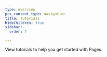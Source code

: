 ```yaml
---
type: overview
pcx_content_type: navigation
title: Tutorials
hideChildren: true
sidebar:
  order: 7

---
```



View <GlossaryTooltip term="tutorial">tutorials</GlossaryTooltip> to help you get started with Pages.

<ListTutorials />
